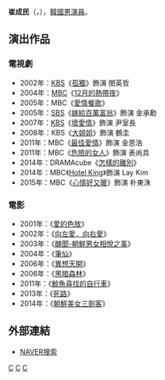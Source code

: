 {{藝人
|姓名 = 崔成民
|類型 = 男演員
|圖片 = 
|圖片尺寸 = 
|圖片簡介 = 
|本名 = 
|外文名 =  최성민
|外文 = ko
|羅馬拼音 = Choi Seong Min
|英文名 =
|暱稱 =
|其他藝名 = 
|國籍 = {{KOR}}
|出生日期 = {{birth_date_and_age|1973|9|30}}
|出生地點 = {{KOR}}
|宗教信仰 = 
|語言 = [[韓語|韓語]]
|職業 = [[演員|演員]]
|教育程度 = 
|出道作品 = 
|出道日期 = 1995年
|代表作品 = 
|活躍年代 =
|唱片公司 = 
|經紀公司 = 
|相關團體 = 
|網站 = 
}}

'''崔成民'''（{{lang-ko|'''최성민'''}}，{{bd|1973年|9月30日}}），[[韓國|韓國]][[男演員|男演員]]。

== 演出作品 ==
=== 電視劇 ===
*2002年：[[韓國放送公社|KBS]]《[[孤獨|孤獨]]》飾演 閔英哲
*2004年：[[文化廣播_(韓國)|MBC]]《[[12月的熱帶夜|12月的熱帶夜]]》
*2005年：MBC《[[愛情餐歌|愛情餐歌]]》
*2005年：[[SBS_(韓國)|SBS]]《[[嫁給百萬富翁|嫁給百萬富翁]]》飾演 金承勳
*2007年：[[韓國放送公社|KBS]]《[[壞愛情|壞愛情]]》飾演 尹室長
*2008年：KBS《[[大姐姐|大姐姐]]》飾演 鶴圭
*2011年：MBC《[[最佳愛情|最佳愛情]]》飾演 金恩浩
*2011年：MBC《[[危險的女人|危險的女人]]》飾演 表尚具
*2014年：DRAMAcube《[[怎樣的離別|怎樣的離別]]》
*2014年：MBC《[[Hotel_King|Hotel King]]》飾演 Lay Kim
*2015年：MBC《[[心情好又暖|心情好又暖]]》飾演 朴東洙

=== 電影 ===
*2001年：《[[愛的色放|愛的色放]]》
*2002年：《[[向左愛．向右愛|向左愛．向右愛]]》
*2003年：《[[醜聞-朝鮮男女相悅之事|醜聞-朝鮮男女相悅之事]]》
*2004年：《[[筆仙|筆仙]]》
*2006年：《[[異想天開_(韓國)|異想天開]]》
*2006年：《[[黑暗森林|黑暗森林]]》
*2011年：《[[鯨魚尋找的自行車|鯨魚尋找的自行車]]》
*2013年：《[[死路_(韓國)|死路]]》
*2014年：《[[朝鮮美女三劍客|朝鮮美女三劍客]]》

== 外部連結 ==
*[http://search.naver.com/search.naver?where=nexearch&sm=tab_etc&ie=utf8&os=98070&pkid=1&query=%ED%83%A4%EB%9F%B0%ED%8A%B8%EC%B5%9C%EC%84%B1%EB%AF%BC NAVER搜索]{{ko}}


[[Category:韓國電視演員|C]]
[[Category:韓國電影演員|C]]
[[Category:崔姓|C]]
